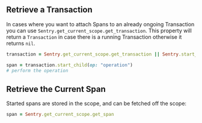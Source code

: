 ## Retrieve a Transaction

In cases where you want to attach Spans to an already ongoing Transaction you can use `Sentry.get_current_scope.get_transaction`. This property will return a `Transaction` in case there is a running Transaction otherwise it returns `nil`.

```ruby
transaction = Sentry.get_current_scope.get_transaction || Sentry.start_transaction(name: "task")

span = transaction.start_child(op: "operation")
# perform the operation
```

## Retrieve the Current Span

Started spans are stored in the scope, and can be fetched off the scope:

```ruby
span = Sentry.get_current_scope.get_span
```
